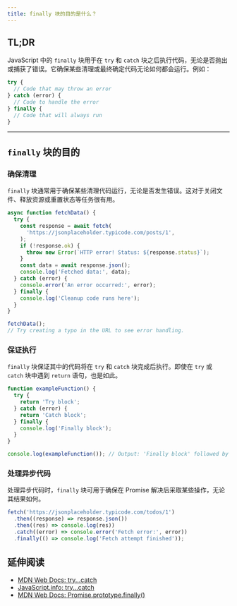 ```yaml
---
title: finally 块的目的是什么？
---
```


## TL;DR

JavaScript 中的 `finally` 块用于在 `try` 和 `catch` 块之后执行代码，无论是否抛出或捕获了错误。它确保某些清理或最终确定代码无论如何都会运行。例如：

```js
try {
  // Code that may throw an error
} catch (error) {
  // Code to handle the error
} finally {
  // Code that will always run
}
```

***

## `finally` 块的目的

### 确保清理

`finally` 块通常用于确保某些清理代码运行，无论是否发生错误。这对于关闭文件、释放资源或重置状态等任务很有用。

```js live
async function fetchData() {
  try {
    const response = await fetch(
      'https://jsonplaceholder.typicode.com/posts/1',
    );
    if (!response.ok) {
      throw new Error(`HTTP error! Status: ${response.status}`);
    }
    const data = await response.json();
    console.log('Fetched data:', data);
  } catch (error) {
    console.error('An error occurred:', error);
  } finally {
    console.log('Cleanup code runs here');
  }
}

fetchData();
// Try creating a typo in the URL to see error handling.
```

### 保证执行

`finally` 块保证其中的代码将在 `try` 和 `catch` 块完成后执行。即使在 `try` 或 `catch` 块中遇到 `return` 语句，也是如此。

```js live
function exampleFunction() {
  try {
    return 'Try block';
  } catch (error) {
    return 'Catch block';
  } finally {
    console.log('Finally block');
  }
}

console.log(exampleFunction()); // Output: 'Finally block' followed by 'Try block'
```

### 处理异步代码

处理异步代码时，`finally` 块可用于确保在 Promise 解决后采取某些操作，无论其结果如何。

```js live
fetch('https://jsonplaceholder.typicode.com/todos/1')
  .then((response) => response.json())
  .then((res) => console.log(res))
  .catch((error) => console.error('Fetch error:', error))
  .finally(() => console.log('Fetch attempt finished'));
```

## 延伸阅读

* [MDN Web Docs: try...catch](https://developer.mozilla.org/en-US/docs/Web/JavaScript/Reference/Statements/try...catch)
* [JavaScript.info: try...catch](https://javascript.info/try-catch)
* [MDN Web Docs: Promise.prototype.finally()](https://developer.mozilla.org/en-US/docs/Web/JavaScript/Reference/Global_Objects/Promise/finally)
